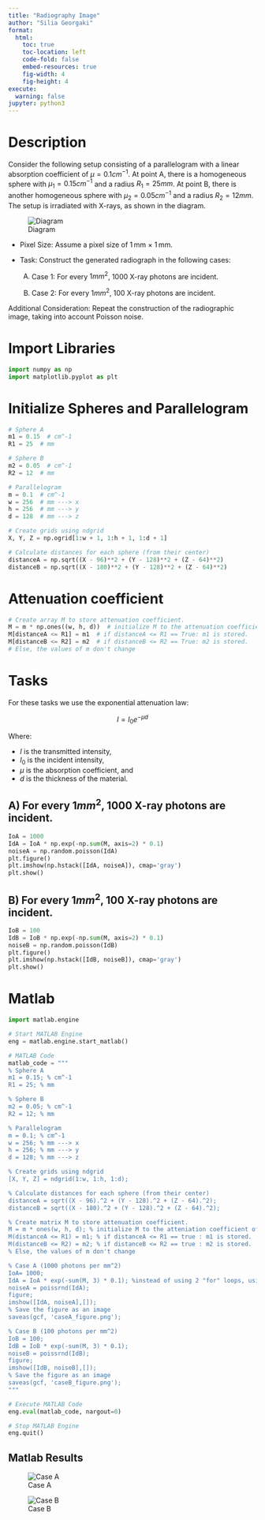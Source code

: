 ```yaml
---
title: "Radiography Image"
author: "Silia Georgaki"
format:
  html:
    toc: true
    toc-location: left
    code-fold: false
    embed-resources: true
    fig-width: 4
    fig-height: 4
execute:
  warning: false
jupyter: python3
---
```


# Description

Consider the following setup consisting of a parallelogram with a linear absorption coefficient of $μ = 0.1 cm^{-1}$. At point A, there is a homogeneous sphere with $μ_1 = 0.15 cm^{-1}$ and a radius $R_1 = 25 mm$. At point B, there is another homogeneous sphere with $μ_2 = 0.05 cm^{-1}$ and a radius $R_2​ = 12 mm$. The setup is irradiated with X-rays, as shown in the diagram.

![Diagram](diagram.png)

* Pixel Size: Assume a pixel size of 1 mm × 1 mm.

* Task: Construct the generated radiograph in the following cases:

    A) Case 1:
For every $1 mm^{2}$, 1000 X-ray photons are incident.

    B) Case 2:
For every $1 mm^{2}$, 100 X-ray photons are incident.

Additional Consideration:
Repeat the construction of the radiographic image, taking into account Poisson noise.

# Import Libraries

```python
import numpy as np
import matplotlib.pyplot as plt
```

# Initialize Spheres and Parallelogram

```python
# Sphere A
m1 = 0.15  # cm^-1
R1 = 25  # mm

# Sphere B
m2 = 0.05  # cm^-1
R2 = 12  # mm

# Parallelogram
m = 0.1  # cm^-1
w = 256  # mm ---> x
h = 256  # mm ---> y
d = 128  # mm ---> z

# Create grids using ndgrid
X, Y, Z = np.ogrid[1:w + 1, 1:h + 1, 1:d + 1]

# Calculate distances for each sphere (from their center)
distanceA = np.sqrt((X - 96)**2 + (Y - 128)**2 + (Z - 64)**2)
distanceB = np.sqrt((X - 180)**2 + (Y - 128)**2 + (Z - 64)**2)
```

# Attenuation coefficient

```python
# Create array M to store attenuation coefficient.
M = m * np.ones((w, h, d))  # initialize M to the attenuation coefficient of the parallelogram
M[distanceA <= R1] = m1  # if distanceA <= R1 == True: m1 is stored.
M[distanceB <= R2] = m2  # if distanceB <= R2 == True: m2 is stored.
# Else, the values of m don't change
```

# Tasks

For these tasks we use the exponential attenuation law:

$$I = I_0 e^{-\mu d}$$

Where:

* $I$ is the transmitted intensity,
* $I_0$ is the incident intensity,
* $\mu$ is the absorption coefficient, and
* $d$ is the thickness of the material.

## A) For every $1 mm^{2}$, 1000 X-ray photons are incident.

```python
IoA = 1000 
IdA = IoA * np.exp(-np.sum(M, axis=2) * 0.1) 
noiseA = np.random.poisson(IdA)
plt.figure()
plt.imshow(np.hstack([IdA, noiseA]), cmap='gray')
plt.show()
```

## B) For every $1 mm^{2}$, 100 X-ray photons are incident.

```python
IoB = 100 
IdB = IoB * np.exp(-np.sum(M, axis=2) * 0.1)
noiseB = np.random.poisson(IdB)
plt.figure()
plt.imshow(np.hstack([IdB, noiseB]), cmap='gray')
plt.show()
```

# Matlab

```python
import matlab.engine

# Start MATLAB Engine
eng = matlab.engine.start_matlab()

# MATLAB Code
matlab_code = """
% Sphere A
m1 = 0.15; % cm^-1
R1 = 25; % mm

% Sphere B
m2 = 0.05; % cm^-1
R2 = 12; % mm

% Parallelogram
m = 0.1; % cm^-1
w = 256; % mm ---> x
h = 256; % mm ---> y
d = 128; % mm ---> z

% Create grids using ndgrid
[X, Y, Z] = ndgrid(1:w, 1:h, 1:d);

% Calculate distances for each sphere (from their center)
distanceA = sqrt((X - 96).^2 + (Y - 128).^2 + (Z - 64).^2);
distanceB = sqrt((X - 180).^2 + (Y - 128).^2 + (Z - 64).^2);

% Create matrix M to store attenuation coefficient.
M = m * ones(w, h, d); % initialize M to the atteniation coefficient of the parallelogram
M(distanceA <= R1) = m1; % if distanceA <= R1 == true : m1 is stored.
M(distanceB <= R2) = m2; % if distanceB <= R2 == true : m2 is stored.
% Else, the values of m don't change

% Case A (1000 photons per mm^2)
IoA= 1000; 
IdA = IoA * exp(-sum(M, 3) * 0.1); %instead of using 2 "for" loops, using sum(M,3) sums all the m's of the third dimention (d), returning a 2d array (w,h)
noiseA = poissrnd(IdA);
figure;
imshow([IdA, noiseA],[]);
% Save the figure as an image
saveas(gcf, 'caseA_figure.png');

% Case B (100 photons per mm^2)
IoB = 100; 
IdB = IoB * exp(-sum(M, 3) * 0.1);
noiseB = poissrnd(IdB);
figure;
imshow([IdB, noiseB],[]);
% Save the figure as an image
saveas(gcf, 'caseB_figure.png');
"""

# Execute MATLAB Code
eng.eval(matlab_code, nargout=0)

# Stop MATLAB Engine
eng.quit()
```

## Matlab Results

![Case A](caseA_figure.png)

![Case B](caseB_figure.png)
